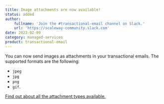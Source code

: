 ```yaml
---
title: Image attachments are now available!
status: added
author:
    fullname: 'Join the #transactional-email channel on Slack.'
    url: 'https://scaleway-community.slack.com'
date: 2023-02-09
category: managed-services
product: transactional-email
---
```


You can now send images as attachments in your transactional emails. The supported formats are the following: 
* `jpeg`
* `jpg`
* `png`
* `gif`.

[Find out about all the attachment types available.](https://www.scaleway.com/en/docs/managed-services/transactional-email/reference-content/tem-capabilities-and-limits/)

